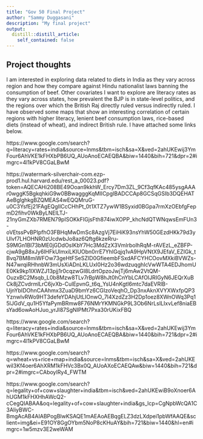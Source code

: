 ```yaml
---
title: "Gov 50 Final Project"
author: "Sammy Duggasani"
description: "My final project"
output:
  distill::distill_article:
    self_contained: false
---
```




## Project thoughts

I am interested in exploring data related to diets in India as they vary across region and how they compare against Hindu nationalist laws banning the consumption of beef. Other covariates I want to explore are literacy rates as they vary across states, how prevalent the BJP is in state-level politics, and the regions over which the British Raj directly ruled versus indirectly ruled. I have observed some maps that show an interesting correlation of certain regions with higher literacy, lenient beef consumption laws, rice-based diets (instead of wheat), and indirect British rule. I have attached some links below. 

https://www.google.com/search?q=literacy+rates+india&source=lnms&tbm=isch&sa=X&ved=2ahUKEwij3YmFour6AhVKE1kFHXbPB6UQ_AUoAnoECAEQBA&biw=1440&bih=721&dpr=2#imgrc=4l1kPV8CGaLBwM

https://watermark-silverchair-com.ezp-prod1.hul.harvard.edu/rest_a_00023.pdf?token=AQECAHi208BE49Ooan9kkhW_Ercy7Dm3ZL_9Cf3qfKAc485ysgAAAr0wggK5BgkqhkiG9w0BBwagggKqMIICpgIBADCCAp8GCSqGSIb3DQEHATAeBglghkgBZQMEAS4wEQQMruG-u0C3YsfEj21FAgEQgIICcCHhPt_0t1XTZ7ywW1BSyxid0BGpa7rmXzOEbfgFepmD2fihv0WkByLNElLTJ-21nyGmZXb7RMEN79pISOKkFIGjsFth874iwXOPP_khcNdQTWNqwsEmFUn3-oVEtssPvBPIpfhO3FBHqMwDmSc8AzgVj7EiHiK93nsYhW50GEzdHKk79d3yUlvf7LHOHNR0zUcdwbJo8az6Qftg6kzeRru-S9MGn1BI73bME0jGDdOsIKbY7Hc3MdZzX3VmlrbolhRqM-rAVEzL_eZBFP-cjwA9gB8xJy6IHFkUlmxiLKIUObn0rrE7YhIGqjq1vA9HpVNtX9JEfaV_EZIGk_tBvq7BM8miWFOw73geHtFSeSZID0GfieembFSxdAFCYHCOovMXkiBVWZs-N47wrqiRHhnbW3mUsXiADnLKLUxI0Hz2o36wdzuqghIcVwWTA4EDJhomUE0Kk9kp1lXWZJ13pjj1r0cqzwGI8LdrtOpzoJwjTj6mAw2VtQM-OuzxBC2Msqb_L0b8Mzw8TLv7rBpW8hJt0hCnYbLCAfOIJRIGyN6JEQrXuBCk8jZCvdrmlLrC6jvXb-CuIEpvnG_t6q_YsU4nKgtI6mtc7daEVRlB-UjnYbIDOhnCAAhmx3ZuaD9bmYz6CGIzoVeqhO_Dp3nxAknXVYXWxfpQP3YznwlvRWo9HT3defeYDAhjUtLIOnwO_7l4XzdZz3H2Dp1oez8XWnOWq3Pq15lJGdV_qu1H5YfaPymBRmw8F76NMrYKMNGkP9L3Ob6NrLsILIxvLef8niaEBsYad6owAoHJuo_yrJI87SgNIPMt7Pxa30rUKixFBQ

https://www.google.com/search?q=literacy+rates+india&source=lnms&tbm=isch&sa=X&ved=2ahUKEwij3YmFour6AhVKE1kFHXbPB6UQ_AUoAnoECAEQBA&biw=1440&bih=721&dpr=2#imgrc=4l1kPV8CGaLBwM

https://www.google.com/search?q=wheat+vs+rice+map+india&source=lnms&tbm=isch&sa=X&ved=2ahUKEwil3Kf4oer6AhXRM1kFHVc3Bx0Q_AUoAXoECAEQAw&biw=1440&bih=721&dpr=2#imgrc=CAboylRy4_FWTM

https://www.google.com/search?q=legality+of+cow+slaughter+india&tbm=isch&ved=2ahUKEwiB9oXnoer6AhUGM1kFHXHhAWcQ2-cCegQIABAA&oq=legality+of+cow+slaughter+india&gs_lcp=CgNpbWcQA1C3AliyBWC-BmgAcAB4AIABPogBlwKSAQE1mAEAoAEBqgELZ3dzLXdpei1pbWfAAQE&sclient=img&ei=E91OY8GgOYbm5NoP8cKHuAY&bih=721&biw=1440&hl=en#imgrc=1w5mzv3E2weWAM


